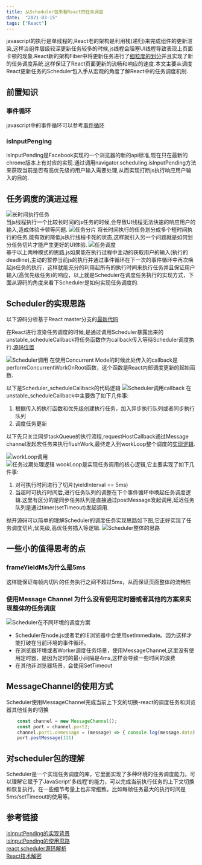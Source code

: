 ```yaml
---
title: 从Scheduler包来看React的任务调度
date:  "2021-03-15" 
tags: ["React"]
---
```


  javascript的执行是单线程的,React老的架构是利用栈(递归)来完成组件的更新渲染,这样当组件层级较深更新任务较多的时候,js线程会阻塞UI线程导致表现上页面卡顿的现象.React新的架构Fiber中将更新任务进行了[细粒度的划分](https://github.com/facebook/react/blob/f227e7f26b81cb1eba0c837ab2acd7fa7f91404f/packages/react-reconciler/src/ReactFiberWorkLoop.new.js#L1472)并且实现了新的任务调度系统.这样保证了React页面更新的流畅和响应的速度.本文主要从调度React更新任务的Scheduler包入手从宏观的角度了解React中的任务调度机制.

## 前置知识

### 事件循环
  javascript中的事件循环可以参考[事件循环](https://icantunderstand.github.io/blog/event-loop) 

### isInputPenging
  isInputPending是Facebook实现的一个浏览器的新的api标准,现在只在最新的chrome版本上有对应的实现.通过调用navigator.scheduling.isInputPending方法来获取当前是否有高优先级的用户输入需要处理,从而实现打断js执行响应用户输入的目的.

## 任务调度的演进过程

![长时间执行任务](/static/images/reactStatic/scheduler/scheduler_long_task.jpg)  
当js线程执行一个比较长时间的js任务的时候,会导致UI线程无法快速的响应用户的输入,造成体验卡顿等问题.
![任务分片](/static/images/reactStatic/scheduler/scheduler_split_task.jpg)
将长时间执行的任务划分成多个短时间执行的任务,能有效的降低js执行线程卡死的状态,这样就引入另一个问题就是如何划分任务切片才能产生更好的UI体验.
![任务调度](/static/images/reactStatic/scheduler/scheduler_continuous_task.jpg)  
基于以上两种模式的思路,js如果能在执行过程中主动的获取用户的输入(执行的deadline),主动的暂停当前js的执行并通过事件循环在下一次的事件循环中再次唤起js任务的执行，这样就能充分的利用起所有的执行时间来执行任务并且保证用户输入(高优先级任务)的响应，以上就是Scheduler在调度任务执行的实现方式，下面从源码的角度来看下Scheduler是如何实现任务调度的.

## Scheduler的实现思路
以下源码分析基于React master分支的[最新代码](https://github.com/facebook/react/blob/master/packages/src/forks/SchedulerDOM.js)  

在React进行渲染任务调度的时候,是通过调用Scheduler暴露出来的unstable_scheduleCallback将任务函数作为callback传入等待Scheduler调度执行.[源码位置](https://github.com/facebook/react/blob/00d4f95c2ad000f40ea0c774cc1ced3a0ceb6f23/packages/react-reconciler/src/SchedulerWithReactIntegration.new.js#L131)  

![Scheduler调用](/static/images/reactStatic/scheduler/scheduler_call.png)
在使用Concurrent Mode的时候此处传入的callback是performConcurrentWorkOnRoot函数，这个函数是React内部调度更新的起始函数.

以下是Scheduler_scheduleCallback的代码逻辑
![Scheduler调用callback](/static/images/reactStatic/scheduler/schedule_callback.png)
在unstable_scheduleCallback中主要做了如下几件事:
1. 根据传入的执行函数和优先级创建执行任务，加入异步执行队列或者同步执行队列
2. 调度任务更新

以下先只关注同步taskQueue的执行流程,requestHostCallback通过Message channel发起宏任务来执行flushWork,最终走入到workLoop整个调度的[实现逻辑](https://github.com/facebook/react/blob/00d4f95c2ad000f40ea0c774cc1ced3a0ceb6f23/packages/src/forks/SchedulerDOM.js#L200). 

![workLoop调用](/static/images/reactStatic/scheduler/workloop.png)  
![任务过期处理逻辑](/static/images/reactStatic/scheduler/yieldTimeout.png)
wookLoop是实现任务调用的核心逻辑,它主要实现了如下几件事:
1. 对可执行时间进行了切片(yieldInterval == 5ms) 
2. 当超时可执行时间后,进行任务队列的调整在下个事件循环中唤起任务调度逻辑.这里有区分的是同步任务队列是直接通过postMessage发起调用,延迟任务队列是通过timer(setTimeout)发起调用.

抛开源码可以简单的理解Scheduler的调度任务实现思路如下图,它正好实现了任务调度切片,优先级,高优任务插入等逻辑.
![Scheduler整体的思路](/static/images/reactStatic/scheduler/how_scheduler_work.jpg)  

## 一些小的值得思考的点

### frameYieldMs为什么是5ms
这样能保证每帧内切片的任务执行之间不超过5ms，从而保证页面整体的流畅性

### 使用Message Channel 为什么没有使用定时器或者其他的方案来实现整体的任务调度
![Scheduler在不同环境的调度方案](/static/images/reactStatic/scheduler/scheduler_environment.png)  

* Scheduler在node.js或者老的IE浏览器中会使用setImmediate。因为这样才能打破在当前环境的事件循环。
* 在浏览器环境或者Worker调度任务场景，使用MessageChannel,这里没有使用定时器，是因为定时的最小间隔是4ms,这样会导致一些时间的浪费
* 在其他非浏览器场景，会使用SetTimeout 

## MessageChannel的使用方式
Scheduler使用MessageChannel完成当前上下文的切换-react的调度任务和浏览器其他任务的切换
```javascript
    const channel = new MessageChannel();
    const port = channel.port2;
    channel.port1.onmessage = (message) => { console.log(message.data) };
    port.postMessage(111)
```

## 对scheduler包的理解
Scheduler是一个实现任务调度的库，它里面实现了多种环境的任务调度能力。可以理解它赋予了JavaScript'多线程'的能力，可以完成当前执行任务的上下文切换和恢复执行。在一些细节考量上也非常细致，比如每帧任务最大的执行时间是5ms/setTimeout的使用等。

## 参考链接
[isInputPending的实现背景](https://engineering.fb.com/2019/04/22/developer-tools/isinputpending-api/)    
[isInputPending的使用思路](https://web.dev/isinputpending/)  
[react scheduler源码解析](https://someu.github.io/2020-11-10/react-scheduler%E6%BA%90%E7%A0%81%E8%A7%A3%E6%9E%90/)   
[React技术解密](https://react.iamkasong.com/concurrent/scheduler.html#%E6%97%B6%E9%97%B4%E5%88%87%E7%89%87%E5%8E%9F%E7%90%86)
